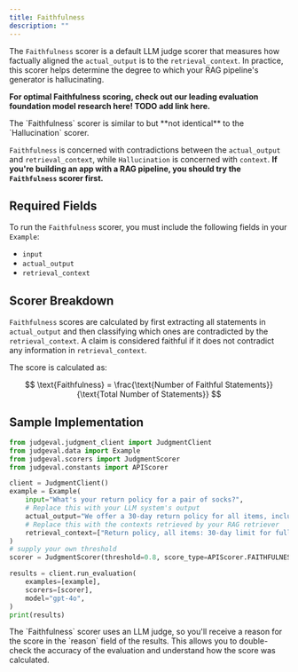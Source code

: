 ```yaml
---
title: Faithfulness
description: ""
---
```


The `Faithfulness` scorer is a default LLM judge scorer that measures how factually aligned the `actual_output` is to the `retrieval_context`. 
In practice, this scorer helps determine the degree to which your RAG pipeline's generator is hallucinating.

**For optimal Faithfulness scoring, check out our leading evaluation foundation model research here! TODO add link here.**

<Note>
The `Faithfulness` scorer is similar to but **not identical** to the `Hallucination` scorer. 

`Faithfulness` is concerned with contradictions between the `actual_output` and `retrieval_context`, while `Hallucination` is concerned with `context`. 
**If you're building an app with a RAG pipeline, you should try the `Faithfulness` scorer first.**
</Note>

## Required Fields

To run the `Faithfulness` scorer, you must include the following fields in your `Example`:
- `input`
- `actual_output`
- `retrieval_context`

## Scorer Breakdown

`Faithfulness` scores are calculated by first extracting all statements in `actual_output` and then classifying 
which ones are contradicted by the `retrieval_context`. 
A claim is considered faithful if it does not contradict any information in `retrieval_context`.

The score is calculated as:

$$
\text{Faithfulness} = \frac{\text{Number of Faithful Statements}}{\text{Total Number of Statements}}
$$

## Sample Implementation

```python faithfulness.py
from judgeval.judgment_client import JudgmentClient
from judgeval.data import Example
from judgeval.scorers import JudgmentScorer
from judgeval.constants import APIScorer

client = JudgmentClient()
example = Example(
    input="What's your return policy for a pair of socks?",
    # Replace this with your LLM system's output
    actual_output="We offer a 30-day return policy for all items, including socks!",
    # Replace this with the contexts retrieved by your RAG retriever
    retrieval_context=["Return policy, all items: 30-day limit for full refund, no questions asked."]
)
# supply your own threshold
scorer = JudgmentScorer(threshold=0.8, score_type=APIScorer.FAITHFULNESS)

results = client.run_evaluation(
    examples=[example],
    scorers=[scorer],
    model="gpt-4o",
)
print(results)
```

<Note>
The `Faithfulness` scorer uses an LLM judge, so you'll receive a reason for the score in the `reason` field of the results. 
This allows you to double-check the accuracy of the evaluation and understand how the score was calculated.
</Note>

